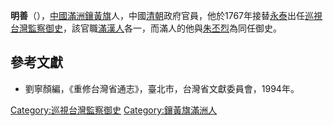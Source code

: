 '''明善'''（{{lang-mnc|ᠮᡳᠩᡧᠠᠨ|v=mingšan}}），[[中國|中國]][[滿洲|滿洲]][[鑲黃旗|鑲黃旗]]人，中國[[清朝|清朝]]政府官員，他於1767年接替[[永泰|永泰]]出任[[巡視台灣監察御史|巡視台灣監察御史]]，該官職[[滿|滿]][[漢人|漢人]]各一，而滿人的他與[[朱丕烈|朱丕烈]]為同任御史。

==參考文獻==
*劉寧顏編，《重修台灣省通志》，臺北市，台灣省文獻委員會，1994年。

{{start box}}
{{s-off}}
{{s-before|[[永泰|永泰]]}}
{{s-title|[[巡視台灣監察御史|巡視台灣監察御史]]（滿）|1767年上任}}
{{s-after|[[喀爾崇義|喀爾崇義]]}}
{{end box}}

[[Category:巡視台灣監察御史|Category:巡視台灣監察御史]]
[[Category:鑲黃旗滿洲人|Category:鑲黃旗滿洲人]]